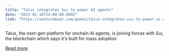 ```yaml
---
title: "Talus integrates Sui to power AI agents"
date: "2025-02-18T14:00:00.000Z"
link: "https://venturebeat.com/games/talus-integrates-sui-to-power-ai-agents/"
---
```


Talus, the next-gen platform for onchain AI agents, is joining forces with Sui, the blockchain which says it's built for mass adoption.

[Read more](https://venturebeat.com/games/talus-integrates-sui-to-power-ai-agents/)
